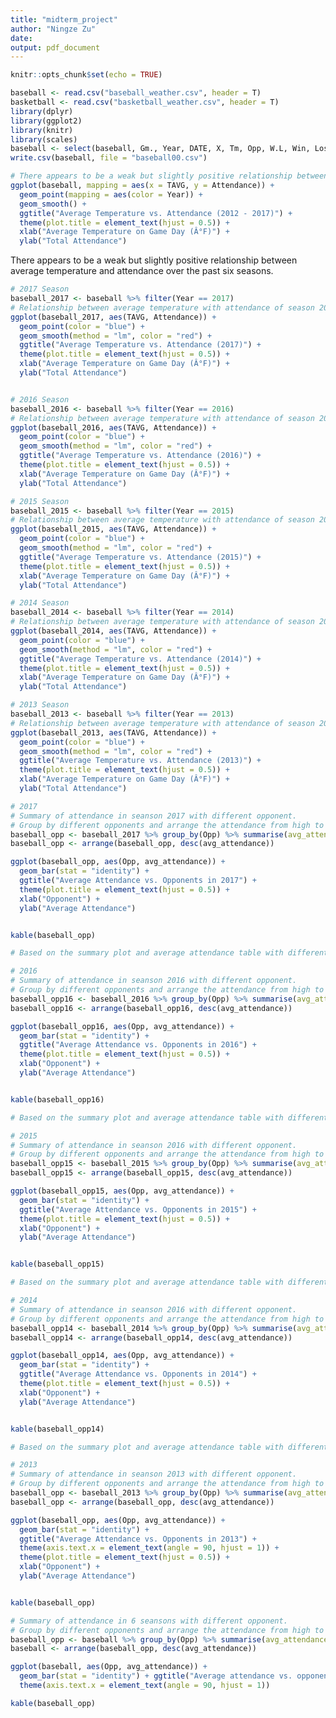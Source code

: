 ```yaml
---
title: "midterm_project"
author: "Ningze Zu"
date: 
output: pdf_document
---
```


```r
knitr::opts_chunk$set(echo = TRUE)
```


```r
baseball <- read.csv("baseball_weather.csv", header = T)
basketball <- read.csv("basketball_weather.csv", header = T)
library(dplyr)
library(ggplot2)
library(knitr)
library(scales)
baseball <- select(baseball, Gm., Year, DATE, X, Tm, Opp, W.L, Win, Loss, Save, Time, D.N, Attendance, TAVG, TMAX, TMIN)
write.csv(baseball, file = "baseball00.csv")
```

```r
# There appears to be a weak but slightly positive relationship between  average temperature and attendance over the past six seasons
ggplot(baseball, mapping = aes(x = TAVG, y = Attendance)) +
  geom_point(mapping = aes(color = Year)) +
  geom_smooth() + 
  ggtitle("Average Temperature vs. Attendance (2012 - 2017)") +
  theme(plot.title = element_text(hjust = 0.5)) +
  xlab("Average Temperature on Game Day (Â°F)") + 
  ylab("Total Attendance")
```

There appears to be a weak but slightly positive relationship between  average temperature and attendance over the past six seasons.

```r
# 2017 Season
baseball_2017 <- baseball %>% filter(Year == 2017)
# Relationship between average temperature with attendance of season 2017
ggplot(baseball_2017, aes(TAVG, Attendance)) + 
  geom_point(color = "blue") + 
  geom_smooth(method = "lm", color = "red") + 
  ggtitle("Average Temperature vs. Attendance (2017)") +
  theme(plot.title = element_text(hjust = 0.5)) +
  xlab("Average Temperature on Game Day (Â°F)") + 
  ylab("Total Attendance")


# 2016 Season
baseball_2016 <- baseball %>% filter(Year == 2016)
# Relationship between average temperature with attendance of season 2016
ggplot(baseball_2016, aes(TAVG, Attendance)) + 
  geom_point(color = "blue") + 
  geom_smooth(method = "lm", color = "red") +
  ggtitle("Average Temperature vs. Attendance (2016)") +
  theme(plot.title = element_text(hjust = 0.5)) +
  xlab("Average Temperature on Game Day (Â°F)") + 
  ylab("Total Attendance")

# 2015 Season
baseball_2015 <- baseball %>% filter(Year == 2015)
# Relationship between average temperature with attendance of season 2015
ggplot(baseball_2015, aes(TAVG, Attendance)) + 
  geom_point(color = "blue") + 
  geom_smooth(method = "lm", color = "red") + 
  ggtitle("Average Temperature vs. Attendance (2015)") +
  theme(plot.title = element_text(hjust = 0.5)) +
  xlab("Average Temperature on Game Day (Â°F)") + 
  ylab("Total Attendance")

# 2014 Season
baseball_2014 <- baseball %>% filter(Year == 2014)
# Relationship between average temperature with attendance of season 2014
ggplot(baseball_2014, aes(TAVG, Attendance)) + 
  geom_point(color = "blue") + 
  geom_smooth(method = "lm", color = "red") + 
  ggtitle("Average Temperature vs. Attendance (2014)") +
  theme(plot.title = element_text(hjust = 0.5)) +
  xlab("Average Temperature on Game Day (Â°F)") + 
  ylab("Total Attendance")

# 2013 Season
baseball_2013 <- baseball %>% filter(Year == 2013)
# Relationship between average temperature with attendance of season 2013
ggplot(baseball_2013, aes(TAVG, Attendance)) + 
  geom_point(color = "blue") + 
  geom_smooth(method = "lm", color = "red") + 
  ggtitle("Average Temperature vs. Attendance (2013)") +
  theme(plot.title = element_text(hjust = 0.5)) +
  xlab("Average Temperature on Game Day (Â°F)") + 
  ylab("Total Attendance")
```

```r
# 2017
# Summary of attendance in seanson 2017 with different opponent.
# Group by different opponents and arrange the attendance from high to low
baseball_opp <- baseball_2017 %>% group_by(Opp) %>% summarise(avg_attendance = round(mean(Attendance),,digits = 0))
baseball_opp <- arrange(baseball_opp, desc(avg_attendance))

ggplot(baseball_opp, aes(Opp, avg_attendance)) + 
  geom_bar(stat = "identity") +
  ggtitle("Average Attendance vs. Opponents in 2017") +
  theme(plot.title = element_text(hjust = 0.5)) +
  xlab("Opponent") + 
  ylab("Average Attendance") 


kable(baseball_opp)

# Based on the summary plot and average attendance table with different opponents,
```
```r
# 2016
# Summary of attendance in seanson 2016 with different opponent.
# Group by different opponents and arrange the attendance from high to low
baseball_opp16 <- baseball_2016 %>% group_by(Opp) %>% summarise(avg_attendance = round(mean(Attendance),digits = 0))
baseball_opp16 <- arrange(baseball_opp16, desc(avg_attendance))

ggplot(baseball_opp16, aes(Opp, avg_attendance)) + 
  geom_bar(stat = "identity") +
  ggtitle("Average Attendance vs. Opponents in 2016") +
  theme(plot.title = element_text(hjust = 0.5)) +
  xlab("Opponent") + 
  ylab("Average Attendance") 


kable(baseball_opp16)

# Based on the summary plot and average attendance table with different opponents,

```

```r
# 2015
# Summary of attendance in seanson 2016 with different opponent.
# Group by different opponents and arrange the attendance from high to low
baseball_opp15 <- baseball_2015 %>% group_by(Opp) %>% summarise(avg_attendance = round(mean(Attendance),digits = 0))
baseball_opp15 <- arrange(baseball_opp15, desc(avg_attendance))

ggplot(baseball_opp15, aes(Opp, avg_attendance)) + 
  geom_bar(stat = "identity") +
  ggtitle("Average Attendance vs. Opponents in 2015") +
  theme(plot.title = element_text(hjust = 0.5)) +
  xlab("Opponent") + 
  ylab("Average Attendance") 


kable(baseball_opp15)

# Based on the summary plot and average attendance table with different opponents,


```

```r
# 2014
# Summary of attendance in seanson 2016 with different opponent.
# Group by different opponents and arrange the attendance from high to low
baseball_opp14 <- baseball_2014 %>% group_by(Opp) %>% summarise(avg_attendance = round(mean(Attendance),,digits = 0))
baseball_opp14 <- arrange(baseball_opp14, desc(avg_attendance))

ggplot(baseball_opp14, aes(Opp, avg_attendance)) + 
  geom_bar(stat = "identity") +
  ggtitle("Average Attendance vs. Opponents in 2014") +
  theme(plot.title = element_text(hjust = 0.5)) +
  xlab("Opponent") + 
  ylab("Average Attendance") 


kable(baseball_opp14)

# Based on the summary plot and average attendance table with different opponents,

```

```r
# 2013
# Summary of attendance in seanson 2013 with different opponent.
# Group by different opponents and arrange the attendance from high to low
baseball_opp <- baseball_2013 %>% group_by(Opp) %>% summarise(avg_attendance = round(mean(Attendance),digits = 0))
baseball_opp <- arrange(baseball_opp, desc(avg_attendance))

ggplot(baseball_opp, aes(Opp, avg_attendance)) + 
  geom_bar(stat = "identity") +
  ggtitle("Average Attendance vs. Opponents in 2013") +
  theme(axis.text.x = element_text(angle = 90, hjust = 1)) +
  theme(plot.title = element_text(hjust = 0.5)) +
  xlab("Opponent") + 
  ylab("Average Attendance")


kable(baseball_opp)
```

```r
# Summary of attendance in 6 seansons with different opponent.
# Group by different opponents and arrange the attendance from high to low
baseball_opp <- baseball %>% group_by(Opp) %>% summarise(avg_attendance = mean(avg_attendance))
baseball <- arrange(baseball_opp, desc(avg_attendance))

ggplot(baseball, aes(Opp, avg_attendance)) +
  geom_bar(stat = "identity") + ggtitle("Average attendance vs. opponents in six seasons") + 
  theme(axis.text.x = element_text(angle = 90, hjust = 1))

kable(baseball_opp)
```


